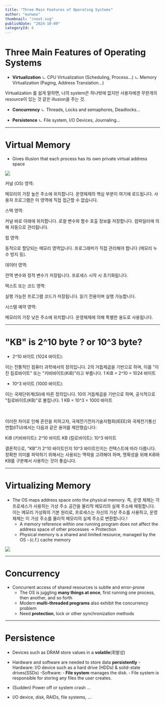 ```yaml
---
title: "Three Main Features of Operating Systems"
author: "eunwoo"
thumbnail: "/next.svg"
publishDate: "2024-10-09"
categoryId: 6
---
```



# Three Main Features of Operating Systems
- **Virtualization**
ㄴ CPU Virtualization (Scheduling, Process…) 
ㄴ Memory Virtualization (Paging, Address Translation…)

Virtualization 를 쉽게 말하면, 
나의 system은 하나밖에 없지만 사용자에겐 무한개의 resource이 있는 것 같은 illusion을 주는 것.


- **Concurrency**
ㄴ Threads, Locks and semaphores, Deadlocks…

- **Persistence**
ㄴ File system, I/O Devices, Journaling…

***
# Virtual Memory
- Gives illusion that each process has its own private virtual address space

![](https://velog.velcdn.com/images/eunwoo1341/post/4305576b-ee5b-447a-bd47-6a3840a7d3eb/image.png)

커널 (OS) 영역:

메모리의 가장 높은 주소에 위치합니다.
운영체제의 핵심 부분이 여기에 로드됩니다.
사용자 프로그램은 이 영역에 직접 접근할 수 없습니다.


스택 영역:

커널 바로 아래에 위치합니다.
로컬 변수와 함수 호출 정보를 저장합니다.
컴파일러에 의해 자동으로 관리됩니다.


힙 영역:

동적으로 할당되는 메모리 영역입니다.
프로그래머가 직접 관리해야 합니다 (메모리 누수 방지 등).


데이터 영역:

전역 변수와 정적 변수가 저장됩니다.
프로세스 시작 시 초기화됩니다.


텍스트 또는 코드 영역:

실행 가능한 프로그램 코드가 저장됩니다.
읽기 전용이며 실행 가능합니다.


시스템 예약 영역:

메모리의 가장 낮은 주소에 위치합니다.
운영체제에 의해 특별한 용도로 사용됩니다.

***

# "KB" is 2^10 byte ? or 10^3 byte? 

- 2^10 바이트 (1024 바이트):

이는 전통적인 컴퓨터 과학에서의 정의입니다.
2의 거듭제곱을 기반으로 하며, 이를 "이진 킬로바이트" 또는 "키비바이트(KiB)"라고 부릅니다.
1 KiB = 2^10 = 1024 바이트


- 10^3 바이트 (1000 바이트):

이는 국제단위계(SI)에 따른 정의입니다.
10의 거듭제곱을 기반으로 하며, 공식적으로 "킬로바이트(KB)"로 불립니다.
1 KB = 10^3 = 1000 바이트

<br/>
<br/>
이러한 차이로 인해 혼란을 피하고자, 국제전기전자기술자협회(IEEE)와 국제전기통신연합(ITU)에서는 다음과 같은 용어를 제안했습니다:

KiB (키비바이트): 2^10 바이트
KB (킬로바이트): 10^3 바이트

결론적으로, "KB"가 2^10 바이트인지 10^3 바이트인지는 컨텍스트에 따라 다릅니다. 정확한 의미를 파악하기 위해서는 사용되는 맥락을 고려해야 하며, 명확성을 위해 KiB와 KB를 구분해서 사용하는 것이 좋습니다.


***

# Virtualizing Memory


- The OS maps address space onto the physical memory.
즉, 운영 체제는 각 프로세스가 사용하는 가상 주소 공간을 물리적 메모리의 실제 주소에 매핑합니다. 이는 메모리 가상화의 기본 원리로, 프로세스는 자신의 가상 주소를 사용하고, 운영 체제는 이 가상 주소를 물리적 메모리의 실제 주소로 변환합니다.!
	- A memory reference within one running program does not affect the address space of other processes -> Protection
	- Physical memory is a shared and limited resource, managed by the OS
▫	(c.f.) cache memory

![](https://velog.velcdn.com/images/eunwoo1341/post/3780f61c-367d-4bb4-acfd-9cc4576607ba/image.png)

***
# Concurrency

- Concurrent access of shared resources is subtle and error-prone
	- The OS is juggling **many things at once**, first running one process, then another, and so forth
	- Modern **multi-threaded programs** also exhibit the concurrency problem
	- Need **protection**, lock or other synchronization methods


***

# Persistence

- Devices such as DRAM store values in a **volatile**(휘발성)
- Hardware and software are needed to store data **persistently**
	-Hardware: I/O device such as a hard drive (HDDs) & solid-state drives(SSDs)
	-Software:
		▫	**File system** manages the disk.
		▫	File system is responsible for storing any files the user creates.


- (Sudden) Power off or system crash …

- I/O device, disk, RAIDs, file systems, …







<br/><br/>


